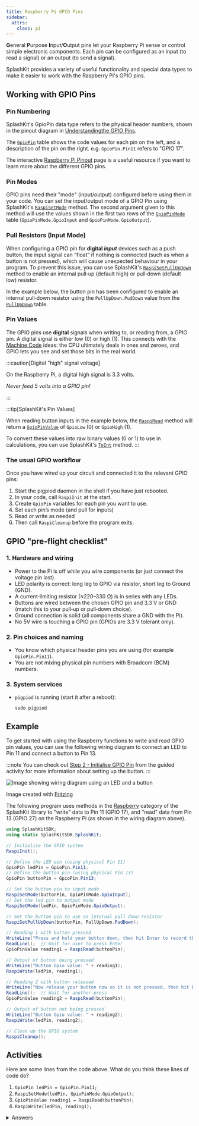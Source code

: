 ```yaml
---
title: Raspberry Pi GPIO Pins
sidebar:
  attrs:
    class: pi
---
```


**G**eneral **P**urpose **I**nput/**O**utput pins let your Raspberry Pi sense or control simple electronic components. Each pin can be configured as an input (to read a signal) or an output (to send a signal).

SplashKit provides a variety of useful functionality and special data types to make it easier to work with the Raspberry Pi's GPIO pins.

## Working with GPIO Pins

### Pin Numbering

SplashKit's GpioPin data type refers to the physical header numbers, shown in the pinout diagram in [Understandingthe GPIO Pins](/book/part-0-getting-started/2-computer-use/1-tour/3-2-setup-raspberry#understanding-the-gpio-pins).

The [`GpioPin`](https://splashkit.io/api/types/#gpio-pin) table shows the code values for each pin on the left, and a description of the pin on the right. e.g. `GpioPin.Pin11` refers to "GPIO 17".

The interactive [Raspberry Pi Pinout](https://pinout.xyz/) page is a useful resource if you want to learn more about the different GPIO pins.

### Pin Modes

GPIO pins need their "mode" (input/output) configured before using them in your code. You can set the input/output mode of a GPIO Pin using SplashKit's [`RaspiSetMode`](https://splashkit.io/api/raspberry/#raspi-set-mode) method. The second argument given to this method will use the values shown in the first two rows of the [`GpioPinMode`](https://splashkit.io/api/types/#gpio-pin-mode) table (`GpioPinMode.GpioInput` and `GpioPinMode.GpioOutput`).

### Pull Resistors (Input Mode)

When configuring a GPIO pin for **digital *input*** devices such as a push button, the input signal can “float” if nothing is connected (such as when a button is not pressed), which will cause unexpected behaviour in your program. To prevent this issue, you can use SplashKit's [`RaspiSetPullUpDown`](https://splashkit.io/api/raspberry/#raspi-set-pull-up-down) method to enable an internal pull‑up (default high) or pull‑down (default low) resistor.

In the example below, the button pin has been configured to enable an internal pull‑down resistor using the `PullUpDown.PudDown` value from the [`PullUpDown`](https://splashkit.io/api/types/#pull-up-down) table.

### Pin Values

The GPIO pins use **digital** signals when writing to, or reading from, a GPIO pin. A digital signal is either low (0) or high (1). This connects with the [Machine Code](/book/part-0-getting-started/1-digital-realities/2-trailside/4-machine-code) ideas: the CPU ultimately deals in ones and zeroes, and GPIO lets you see and set those bits in the real world.

:::caution[Digital "high" signal voltage]

On the Raspberry Pi, a digital high signal is 3.3 volts.

*Never feed 5 volts into a GPIO pin!*

:::

:::tip[SplashKit's Pin Values]

When reading button inputs in the example below, the [`RaspiRead`](https://splashkit.io/api/raspberry/#raspi-read) method will return a [`GpioPinValue`](https://splashkit.io/api/types/#gpio-pin-value) of `GpioLow` (0) or `GpioHigh` (1).

To convert these values into raw binary values (0 or 1) to use in calculations, you can use SplashKit's [`ToInt`](https://splashkit.io/api/raspberry/#to-int) method.
:::

### The usual GPIO workflow

Once you have wired up your circuit and connected it to the relevant GPIO pins:

1. Start the pigpiod daemon in the shell if you have just rebooted.
2. In your code, call `RaspiInit` at the start.
3. Create `GpioPin` variables for each pin you want to use.
4. Set each pin’s mode (and pull for inputs)
5. Read or write as needed
6. Then call `RaspiCleanup` before the program exits.

## GPIO "pre‑flight checklist"

### 1. Hardware and wiring

- Power to the Pi is off while you wire components (or just connect the voltage pin last).
- LED polarity is correct: long leg to GPIO via resistor, short leg to Ground (GND).
- A current‑limiting resistor (≈220–330 Ω) is in series with any LEDs.
- Buttons are wired between the chosen GPIO pin and 3.3 V or GND (match this to your pull‑up or pull‑down choice).
- Ground connection is solid (all components share a GND with the Pi).
- No 5V wire is touching a GPIO pin (GPIOs are 3.3 V tolerant only).

### 2. Pin choices and naming

- You know which physical header pins you are using (for example `GpioPin.Pin11`).
- You are not mixing physical pin numbers with Broadcom (BCM) numbers.

### 3. System services

- `pigpiod` is running (start it after a reboot):  

  ```shell
  sudo pigpiod

## Example

To get started with using the Raspberry functions to write and read GPIO pin values, you can use the following wiring diagram to connect an LED to Pin 11 and connect a button to Pin 13.

:::note
You can check out [Step 2 - Initialise GPIO Pin](/book/part-1-instructions/1-sequence-and-data/1-tour/03-01-prepare-gpio-pins) from the guided activity for more information about setting up the button.
:::

![Image showing wiring diagram using an LED and a button](./images/read-button-circuit.png)
<div class="caption">Image created with <a href="https://fritzing.org/">Fritzing</a></div>

The following program uses methods in the [Raspberry](https://splashkit.io/api/raspberry/) category of the SplashKit library to "write" data to Pin 11 (GPIO 17), and "read" data from Pin 13 (GPIO 27) on the Raspberry Pi (as shown in the wiring diagram above).

```cs
using SplashKitSDK;
using static SplashKitSDK.SplashKit;

// Initialise the GPIO system
RaspiInit();

// Define the LED pin (using physical Pin 11)
GpioPin ledPin = GpioPin.Pin11;
// Define the button pin (using physical Pin 13)
GpioPin buttonPin = GpioPin.Pin13;

// Set the button pin to input mode
RaspiSetMode(buttonPin, GpioPinMode.GpioInput);
// Set the led pin to output mode
RaspiSetMode(ledPin, GpioPinMode.GpioOutput);

// Set the button pin to use an internal pull-down resistor
RaspiSetPullUpDown(buttonPin, PullUpDown.PudDown);

// Reading 1 with button pressed
WriteLine("Press and hold your button down, then hit Enter to record the reading:");
ReadLine();  // Wait for user to press Enter
GpioPinValue reading1 = RaspiRead(buttonPin);

// Output of button being pressed
WriteLine("Button Gpio value: " + reading1);
RaspiWrite(ledPin, reading1);

// Reading 2 with button released
WriteLine("Now release your button now so it is not pressed, then hit Enter:");
ReadLine();  // Wait for another press
GpioPinValue reading2 = RaspiRead(buttonPin);

// Output of button not being pressed
WriteLine("Button Gpio value: " + reading2);
RaspiWrite(ledPin, reading2);

// Clean up the GPIO system
RaspiCleanup();
```

## Activities

Here are some lines from the code above. What do you think these lines of code do?

1. `GpioPin ledPin = GpioPin.Pin11;`
2. `RaspiSetMode(ledPin, GpioPinMode.GpioOutput);`
3. `GpioPinValue reading1 = RaspiRead(buttonPin);`
4. `RaspiWrite(ledPin, reading1);`

<details>
  <summary role="button">Answers</summary>
  <ul>
    <li><strong>1: </strong><code>GpioPin ledPin = GpioPin.Pin11;</code> creates a GpioPin variable named ledPin, and assigns it the value of pin 11.</li>
    <li><strong>2: </strong><code>RaspiSetMode(ledPin, GpioPinMode.GpioOutput);</code> sets the LED pin to output mode to allow data to be written to pin 11.</li>
    <li><strong>3: </strong><code>GpioPinValue reading1 = RaspiRead(buttonPin);</code> reads the value of the pin 13, while the button is pushed, and assigns it to a GpioPinValue variable named "reading1".</li>
    <li><strong>4: </strong><code>RaspiWrite(ledPin, reading1);</code> turns the LED "on" by writing the value stored in the "reading1" variable (GpioHigh) to pin 11, which is connected to the LED.</li>
  </ul>
</details>
